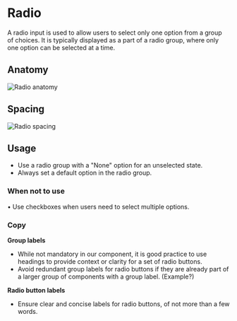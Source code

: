 

<Meta of={RadioStories} />

# Radio

A radio input is used to allow users to select only one option from a group of choices. It is typically displayed as a part of a radio group, where only one option can be selected at a time.
<Canvas of={RadioStories.RadioStory} />

## Anatomy

![Radio anatomy](./docs/radio-anatomy.png)

## Spacing

![Radio spacing](./docs/radio-spacing.png)


## Usage

- Use a radio group with a "None" option for an unselected state.
- Always set a default option in the radio group.

### When not to use

• Use checkboxes when users need to select multiple options.

### Copy

**Group labels**

- While not mandatory in our component, it is good practice to use headings to provide context or clarity for a set of radio buttons.
- Avoid redundant group labels for radio buttons if they are already part of a larger group of components with a group label. (Example?)

**Radio button labels**

- Ensure clear and concise labels for radio buttons, of not more than a few words.

